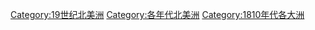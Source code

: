 {{DecadeCategoryNav|decade=1810|topic=北美洲}}
{{Commons category|North America in the 1810s}}

[[Category:19世纪北美洲|Category:19世纪北美洲]]
[[Category:各年代北美洲|Category:各年代北美洲]]
[[Category:1810年代各大洲|Category:1810年代各大洲]]